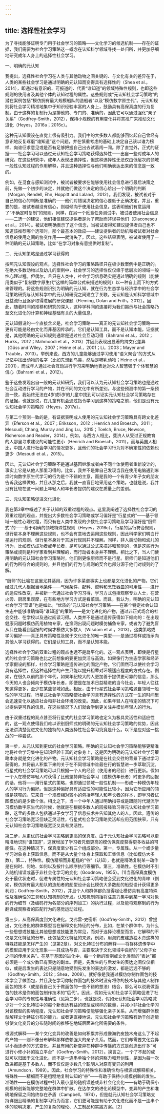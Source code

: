 ```yaml
---
---
---
```

title: 选择性社会学习
---




为了寻找能够证明专门用于社会学习的策略——文化学习的候选机制——存在的证据，我们需要为社会学习策略这一概念在认知科学领域寻找一处归所，并更加仔细地研究成年人身上的选择性社会学习。





一、明确的元认知


我提出，选择性社会学习在人类与其他动物之间关键的、与文化有关的差异在于，人类的某些社会学习是通过明确的元认知而变得具有选择性的（Shea et al.，2014），即通过有意识的、可报道的、代表“谁知道”的领域特殊性规则，也即这些规则的使用者及其他个体的认知过程的属性。这些规则或“元认知社会学习策略”的潜在案例包括“模仿拥有最大规模船队的造船者”以及“模仿数字原生代”。元认知规则将社会学习精准地集中于知识经验丰富的人身上，鼓励具有高保真度的行为复制。由于这样的复制行为是排他的、专门的、准确的，因此它可以通过强化“亲子关系”（Godfrey-Smith，2012），保持小规模的有用变化并将其推广来推动文化进化（Heyes，2016a；2016c）。

这种元认知假设在直觉上很有吸引力。我们中的大多数人都能够回忆起自己曾经有意识地反复琢磨“谁知道”这个问题，并在慎重考虑的基础上决定自己该以谁为榜样、向谁征求意见或是否有足够把握自己出去试着闯一闯。除了直觉外，正式的证据——社会学习可以通过元认知社会学习策略获得选择性——出自一些对成年人的研究。在这些研究中，成年人表现出选择性，但这种选择性无法仅由低层次的领域一般性认知过程的作用解释，并且这种选择性与他们明确表达出来的信念是一致的。

例如，在觅食与感知测试中，被试者被要求在能够使用社会信息进行最后决策之前，先做一个初步的决定，并就他们做这个决定的信心给出一个明确的判断（Morgan, Rendell, Ehn, Hoppitt and Laland，2012）。我们发现，被试者对于自己的信心的判断是准确的——他们对错误决定的信心要低于正确决定，并且，重要的是，被试者越没有信心，则越倾向于使用社会信息，这表明他们有意运用了“不确定时复制”的规则。同样，在另一个觅食任务测试中，被试者使用社会信息——二选一的建议，他们相信建议提供者是为了帮助而非误导他们（Diaconescu et al.，2014）。被试者明确表示了这个信念，当被试者得知建议提供者自己也不知道该推荐哪个选项时，那个最基本的效应——建议提供者的动机和被试者对社会信息的使用之间的协变作用——就消失了。因此，这些结果表明，被试者使用了一种明确的元认知策略，比如“在学习对象有意提供时复制”。





二、元认知策略是通过学习获得的


按照元认知假设的观点，选择性社会学习的策略路径只在极少数案例中是正确的。在绝大多数动物以及幼儿的案例中，社会学习的选择性仅仅缘于低层次的领域一般性心理过程。但偶尔，且只在人类中，社会学习信息确实是通过明确的规则（能使用类似于“复制数字原生代”这样的简单公式来描述的规则）以一种自上而下的方式来管理的。将这些规则识别为明确的元认知，就在行为生态学与经济学中的社会学习策略研究与认知科学中的元认知研究之间建立了关联。元认知是认知科学领域中日益流行且逐步取得进展的研究课题（Fleming, Dolan and Frith，2012）。因此，随着时间的推移和研究的深入，这种学科间的连接将为我们揭示与社会策略乃至文化进化的计算和神经基础有关的大量信息。

元认知假设的一个直接含义是，社会学习策略——真正的元认知社会学习策略——更有可能是经由文化而非基因传承的。它们是认知工具，而不是认知本能。证据就是，其他明确的元认知规则通常是通过社会互动习得（Bahrami et al.，2012；Hurks，2012；Mahmoodi et al.，2013）并因此表现出显著的跨文化差异（Güss and Wiley，2007；Heine et al.，2001；Li，2003；Mayer and Träuble，2013）。举例来说，西方的儿童能够通过学习使用“语义聚合”的方式从记忆中找出动物的名字（比如先想到鸟类，然后是哺乳动物；Heine et al.，2001），而成年人通过社会互动进行学习来明确地表达对众人智慧强于个体智慧的信心（Bahrami et al.，2012）。

鉴于这些发现出自一般的元认知研究，我们可以认为元认知社会学习策略也是通过社会互动进行学习的产物，并在不同的文化中有所差别。与这些预测中的第一条预测一致，我始终无法在4岁或5岁的儿童中找到可以证实元认知社会学习策略存在的证据，也就是说，在儿童有机会通过指令学习到这样的策略之前，他们是没有元认知社会学习策略的（Heyes，2017a）。

与第二个预测一致的是，有证据表明成人使用的元认知社会学习策略具有跨文化差异（Eferson et al.，2007；Eriksson，2012；Henrich and Broesch，2011；Mesoudi, Chang, Murray and Jing Lu，2015；Toelch, Bruce, Newson, Richerson and Reader，2014）。例如，与西方人相比，斐济人从受过正规教育的人那里寻求建议的可能性更小（Henrich and Broesch，2011），而与英国人相比，中国人进行社会学习的情况更多，且他们的社会学习行为对不确定性的依赖也更少（Mesoudi et al.，2015）。

因此，元认知社会学习策略不是通过基因继承或者由不同个体使用者重新设计的，事实上它是从他人那里习得的。比如，我并不是靠自己发现当我在使用电脑遇到麻烦时向数字原生代学习的行为是个不错的主意，而是我的一个有青少年子女的朋友告诉我这样做的，并且从那之后，我就一直盲目地采用这个策略，也就是说，我并没有比较在这一问题上年轻人和年长者提供的建议在质量上的差别。





三、元认知策略促进文化进化


我在第3章中概述了关于认知的双重过程的观点。这里我阐述了选择性社会学习的双重过程的观点，并提出大多数社会学习策略或学习偏好是“行星式的”——基于领域一般性心理过程，而只有在人类中发现的少数社会学习策略及学习偏好是“厨师式”的——基于明确的领域特殊性规则（Heyes，2016c）。行星的运行符合规则，但行星本身不理解这些规则，也不会有意地去运用这些规则，因此科学家们明白行星运行的规则，但行星本身对于其运行规则并不理解。同样，非人类动物和幼儿的行为，比如模仿成功者或年长者，是可以通过公式来描述和预测的，但是这些行为策略或规则是科学家看到并理解的，而行动者本身并不理解。相比之下，当人们使用明确的元认知社会学习策略时，他们则更像厨师而不是行星。厨师们是知道他们的行为所符合的规则的，并且他们的行为与规则的契合也部分源于他们对规则的了解。

“厨师”的比喻在这里尤其适用，因为许多菜谱事实上也都是文化进化的产物。它们经过几代人根据当地条件——气候条件，配料、燃料和烹饪器皿的可用性——进行的适应性改变，并被新一代通过社会学习习得，学习方式包括观察专业人士，在营火旁、厨房里观摩，在有些地方学习方式是看菜谱。而且，我认为，明确的元认知社会学习“菜谱”也是如此。“优质的”元认知社会学习策略——在某个特定社会认知生态中能够准确编码“谁知道”的策略——是文化进化的产物，通过非正式场合的社会交往、在学校以及通过阅读习得。人类并不是通过遗传获得如下倾向的：在出现健康问题时模仿药用植物专家，在渔网出现问题时模仿捕鱼专家，或者为了避免盲从只在能看到回报的时候才模仿大多数人（Wisdom et al.，2013）。这类策略或学习偏好——真正具有策略性及属于文化进化的唯一类型——是通过榜样或指示向其他人学习获得的。它们是认知工具，而不是认知本能。

选择性社会学习的双重过程的观点也远不是扁平化的。这一观点表明，即使是行星式的社会学习策略也比之前想象的要更加灵活与高效。如果像行为生态学家和经济学家假设的那样，社会学习策略是遗传进化的固定产物，它们固然可以使社会学习具有选择性，但这种选择性的产生只能以提升祖辈对环境适应程度的方式存在。例如，在很久以前的那个年代，如果年纪较大的人更加善于提供更可靠的信息，那么今天的人也会倾向于模仿年长者，即便是在技术日益精进的当今社会，年轻人往往知道得更多，至少在某些领域如此。相反，由于行星式社会学习策略源自领域一般性的学习过程，行星式社会学习策略使社会学习具有选择性的方式在一生的时间里会迅速变化以适应社会和非社会环境的改变。因此，如果年轻人在特定的情况下可以提供更可靠的信息，在这些情况下人们就会学到更关注并模仿年轻人的行为。

由于双重过程的观点甚至将行星式的社会学习策略也定义为极具灵活性和适应性的，这一观点使得我们难以识别厨师式的明确的元认知社会学习策略的优势，因此无法讲清楚促进文化的独特的人类选择性社会学习究竟是什么。以下是应对这一挑战的一种尝试。

第一步，从元认知到更优的社会学习策略。明确的元认知社会学习策略能够更精准地将社会学习集中在知识经验丰富的对象身上，这是因为明确的元认知社会学习策略本身就是文化进化的产物。元认知社会学习策略是在社会交往的背景下通过学习获得的，并将前人积累下来的关于在不同领域中谁最在行的智慧进一步萃取沉淀。行星式的社会学习策略可以只根据一个人的经验（使用者的经验）进行更新。假如一个人在模仿年轻人时获得了比他坚持非社会学习（或模仿年长者）时更多的回报的话，他将——用行星式的策略，也即通过领域一般性机制——形成一种模仿年轻人的学习行为偏好。但是这种偏好具有适应性的可能性比较小，因为它所应用的领域是狭窄的。它来自一个规模相对较小的包括年轻人和年长者的样本，即学习者试图模仿的是少数个体。相比之下，当一个中年人通过明确指导或是跟随时代潮流学习模仿数字原生代的时候，他就是在根据多数人的回报经验习得元认知社会学习策略，这里的多数人包括通过子女学习了信息技术并告知其他人的人。因此，遗传的社会学习策略宽泛但缺乏灵活性，行星式社会学习策略灵活却应用范围狭窄，只有元认知社会学习策略既宽泛又具有灵活性。

第二步，从更优的社会学习策略到更高的保真度。由于元认知社会学习策略可以更精准地识别“谁知道”，这就增加了学习者凭借更高的模仿保真度获得更多收益的可能性。在这种情况下，保真度至少有三个组成部分。第一，专属性。从一个或少量学习对象身上获取信息，而不是从大量个体身上获取和汇集信息（比如模仿大多数）。第二，特殊性。模仿精细而非粗糙的“谷”（认知），也就是精确复制某一动作是在何时、何地、如何以及按什么顺序执行等细节。第三，准确性。在模仿时不引入随机错误或基于非社会化学习的变化（Goodnow，1955）。[1]当高保真度模仿处于最优状态时，促进专属性的元认知社会学习策略便会受到文化进化的青睐（例如，模仿拥有最大船队的造船者的船型设计会比模仿大多数船的船型设计获得更多利润；Godfrey-Smith，2012），并且个人和群体都负担得起让模仿具有高度特殊性及准确性的工具和认知机制的开发。认知机制包括将注意力集中到某一学习对象的行为细节（及编码行为各部分的序列加工）的执行过程，以及能将观察到的行为翻译成观察者的匹配行为的感觉运动过程。

第三步，从高保真度到文化进化。戈弗雷-史密斯（Godfrey-Smith，2012）曾提出，文化进化的群体模型旨在解释文化特征的分布，比如，在某个群体中，为什么一些思想或技能比其他思想或技能更为常见，而对于选择论模型而言，它解释的不仅是文化特征的分布，还包括文化特征的来源，例如，用海豹皮建造独木舟这样的特殊技能是怎样产生的（见第2章）。对文化特征分布的解释——将群体遗传学中的模型应用于文化现象——其成功与否，主要取决于文化领域中良好的“父母子女之间的传承关系”。在基于基因的进化中，每一个新的案例或文化类型的“表达”都必须是一个或少数已有表达的副本。但是，先发生的与后发生的表达之间仅仅相似，或是后发生的表达只是随意地受到先发生的表达的激发，都是远远不够的（Godfrey-Smith，2012；Shea，2009）。就好像是我通过模仿你制作面包的技术学会了做面包，并且我在学习你制作面包的技术时没有将你的技术与其他人制作面包的技术（或是我自己关于做面包的一些不错的想法）结合，那么可以说我做面包的技术是你的面包制作技术的“后代”。因此，假如元认知社会学习策略促进了社会学习中的专属性与准确性（见第二步），也就是说，假如元认知社会学习策略减少对一个文化特征中的每个新表达有益的模型或榜样的数量，并减小非社会化学习对该模型的影响程度，元认知社会学习策略便能够强化亲子关系，从而增强群体模型解释文化特征分布的能力。或者更直接地说，元认知社会学习策略有助于创造能够使文化变异的分布随时间的推移在地域层面进化所需要的条件。

根源式解释——某个文化变异的改善是如何积累并形成像海豹皮独木舟这么了不起的产物——则不像分布解释那样依赖强大的亲子关系。然而，它们却需要文化变异以小而逐步的方式变化，并且有用的新变异在种群中传播的方式是创造出许多“可进行小修小补的独立平台”（Godfrey-Smith，2012）。换言之，一个了不起的成就可以归因于文化进化，而不是一连串单独个体的洞察力和开创性，是因为每一次改进都是基于多数人，而不仅仅是少数几个聪明人对原有变异的利用（Amundson，1989）。因此，社会学习的特殊性和准确性均与根源式解释相关。特殊性——精细而不是粗糙地复制认知的“谷”——有助于保持小规模创新的发生。准确性——在模仿过程中引入最小量的随机误差或非社会化变化——有助于确保小规模的创新能够完整地在群体中扩散。在达尔文的进化论模型中，变异的产生和准确地保留之间始终存在矛盾（Campbell，1974），但是就元认知社会学习策略支持详细且精确的复制学习行为而言，它们更可能是有助于文化进化而不是一连串个体的聪明决定，产生的复杂的理论、人工制品和实践方案。[2]